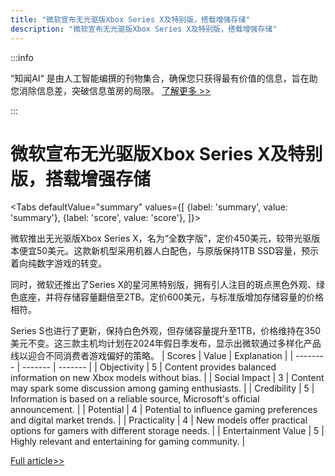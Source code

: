 ```yaml
---
title: "微软宣布无光驱版Xbox Series X及特别版，搭载增强存储"
description: "微软宣布无光驱版Xbox Series X及特别版，搭载增强存储"
---
```



:::info

“知闻AI“ 是由人工智能编撰的刊物集合，确保您只获得最有价值的信息，旨在助您消除信息差，突破信息茧房的局限。  [了解更多 >>](/zh-Hans/docs/guides)

:::

# 微软宣布无光驱版Xbox Series X及特别版，搭载增强存储


<Tabs
	defaultValue="summary"
	values={[
	{label: 'summary', value: 'summary'},
	{label: 'score', value: 'score'},
]}>
<TabItem value="summary">


微软推出无光驱版Xbox Series X，名为“全数字版”，定价450美元，较带光驱版本便宜50美元。这款新机型采用机器人白配色，与原版保持1TB SSD容量，预示着向纯数字游戏的转变。

同时，微软还推出了Series X的星河黑特别版，拥有引人注目的斑点黑色外观、绿色底座，并将存储容量翻倍至2TB。定价600美元，与标准版增加存储容量的价格相符。

Series S也进行了更新，保持白色外观，但存储容量提升至1TB，价格维持在350美元不变。这三款主机均计划在2024年假日季发布，显示出微软通过多样化产品线以迎合不同消费者游戏偏好的策略。
</TabItem>
<TabItem value="score">
	| Scores     | Value   | Explanation |
	| -------- | ------- | ------- |
	| Objectivity  | 5    | Content provides balanced information on new Xbox models without bias.    |
	| Social Impact | 3     | Content may spark some discussion among gaming enthusiasts.    |
	| Credibility    | 5    | Information is based on a reliable source, Microsoft's official announcement.    |
	| Potential    | 4    | Potential to influence gaming preferences and digital market trends.    |
	| Practicality    | 4    | New models offer practical options for gamers with different storage needs.    |
	| Entertainment Value    | 5    | Highly relevant and entertaining for gaming community.    |
</TabItem>
</Tabs>

[Full article>>](https://www.cnet.com/videos/microsofts-discless-xbox-series-x-revealed/#ftag=CAD590a51e)
